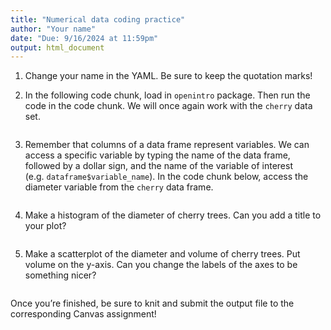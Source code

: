 ```yaml
---
title: "Numerical data coding practice"
author: "Your name"
date: "Due: 9/16/2024 at 11:59pm"
output: html_document
---
```


1.  Change your name in the YAML. Be sure to keep the quotation marks!

2.  In the following code chunk, load in `openintro` package. Then run the code in the code chunk. We will once again work with the `cherry` data set.

```r

```

3.  Remember that columns of a data frame represent variables. We can access a specific variable by typing the name of the data frame, followed by a dollar sign, and the name of the variable of interest (e.g. `dataframe$variable_name`). In the code chunk below, access the diameter variable from the `cherry` data frame. 

```r

```

4.  Make a histogram of the diameter of cherry trees. Can you add a title to your plot?

```r

```

5.  Make a scatterplot of the diameter and volume of cherry trees. Put volume on the y-axis. Can you change the labels of the axes to be something nicer?

```r

```

Once you're finished, be sure to knit and submit the output file to the corresponding Canvas assignment!
